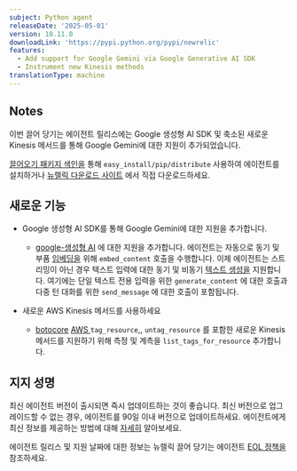 ```yaml
---
subject: Python agent
releaseDate: '2025-05-01'
version: 10.11.0
downloadLink: 'https://pypi.python.org/pypi/newrelic'
features:
  - Add support for Google Gemini via Google Generative AI SDK
  - Instrument new Kinesis methods
translationType: machine
---
```


## Notes

이번 끌어 당기는 에이전트 릴리스에는 Google 생성형 AI SDK 및 축소된 새로운 Kinesis 메서드를 통해 Google Gemini에 대한 지원이 추가되었습니다.

[끌어오기 패키지 색인을](https://pypi.python.org/pypi/newrelic) 통해 `easy_install/pip/distribute` 사용하여 에이전트를 설치하거나 [뉴렐릭 다운로드 사이트](https://download.newrelic.com/python_agent/release) 에서 직접 다운로드하세요.

## 새로운 기능

* Google 생성형 AI SDK를 통해 Google Gemini에 대한 지원을 추가합니다.

  * [google-생성형 AI](https://pypi.org/project/google-genai/) 에 대한 지원을 추가합니다. 에이전트는 자동으로 동기 및 부품 [임베딩을](https://ai.google.dev/gemini-api/docs/embeddings) 위해 `embed_content` 호출을 수행합니다. 이제 에이전트는 스트리밍이 아닌 경우 텍스트 입력에 대한 동기 및 비동기 [텍스트 생성을](https://ai.google.dev/gemini-api/docs/text-generation) 지원합니다. 여기에는 단일 텍스트 전용 입력을 위한 `generate_content` 에 대한 호출과 다중 턴 대화를 위한 `send_message` 에 대한 호출이 포함됩니다.

* 새로운 AWS Kinesis 메서드를 사용하세요

  * [botocore](https://pypi.org/project/botocore/) [AWS ](https://aws.amazon.com/kinesis/)`tag_resource`,, `untag_resource` 를 포함한 새로운 Kinesis 메서드를 지원하기 위해 측정 및 계측을 `list_tags_for_resource` 추가합니다.

## 지지 성명

최신 에이전트 버전이 출시되면 즉시 업데이트하는 것이 좋습니다. 최신 버전으로 업그레이드할 수 없는 경우, 에이전트를 90일 이내 버전으로 업데이트하세요. 에이전트에게 최신 정보를 제공하는 방법에 대해 [자세히](/docs/new-relic-solutions/new-relic-one/install-configure/update-new-relic-agent/) 알아보세요.

에이전트 릴리스 및 지원 날짜에 대한 정보는 뉴렐릭 끌어 당기는 에이전트 [EOL 정책을](/docs/apm/agents/python-agent/getting-started/python-agent-eol-policy/) 참조하세요.